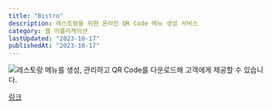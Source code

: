 ```yaml
---
title: "Bistro"
description: 레스토랑을 위한 온라인 QR Code 메뉴 생성 서비스
category: 웹 어플리케이션
lastUpdated: "2023-10-17"
publishedAt: "2023-10-17"
---
```


![레스토랑 메뉴를 생성, 관리하고 QR Code를 다운로드해 고객에게 제공할 수 있습니다.](/static/images/bistro/bistro.png)

[링크](https://bistro-philly.vercel.app/en)
